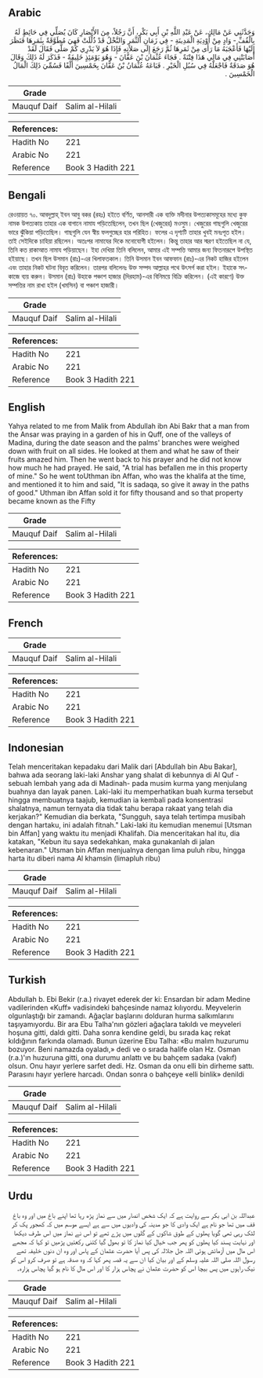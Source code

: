 ## Arabic

<div dir="rtl" lang="ar" style={{fontSize:'larger',backgroundColor:'#f8f9fa',padding:20}}>وَحَدَّثَنِي عَنْ مَالِكٍ، عَنْ عَبْدِ اللَّهِ بْنِ أَبِي بَكْرٍ، أَنَّ رَجُلاً، مِنَ الأَنْصَارِ كَانَ يُصَلِّي فِي حَائِطٍ لَهُ بِالْقُفِّ - وَادٍ مِنْ أَوْدِيَةِ الْمَدِينَةِ - فِي زَمَانِ الثَّمَرِ وَالنَّخْلُ قَدْ ذُلِّلَتْ فَهِيَ مُطَوَّقَةٌ بِثَمَرِهَا فَنَظَرَ إِلَيْهَا فَأَعْجَبَهُ مَا رَأَى مِنْ ثَمَرِهَا ثُمَّ رَجَعَ إِلَى صَلاَتِهِ فَإِذَا هُوَ لاَ يَدْرِي كَمْ صَلَّى فَقَالَ لَقَدْ أَصَابَتْنِي فِي مَالِي هَذَا فِتْنَةٌ ‏.‏ فَجَاءَ عُثْمَانَ بْنَ عَفَّانَ - وَهُوَ يَوْمَئِذٍ خَلِيفَةٌ - فَذَكَرَ لَهُ ذَلِكَ وَقَالَ هُوَ صَدَقَةٌ فَاجْعَلْهُ فِي سُبُلِ الْخَيْرِ ‏.‏ فَبَاعَهُ عُثْمَانُ بْنُ عَفَّانَ بِخَمْسِينَ أَلْفًا فَسُمِّيَ ذَلِكَ الْمَالُ الْخَمْسِينَ ‏.‏</div><div style={{backgroundColor:'#f8f9fa',padding:20, marginBottom: 10}}><table>
      <thead>
        <tr>
          <th>Grade</th>
          <th></th>
        </tr>
      </thead>
      <tbody>
<tr><td>Mauquf Daif</td><td>Salim al-Hilali</td></tr></tbody></table><table>
        <thead>
          <tr>
            <th>References:</th>
            <th></th>
          </tr>
        </thead>
        <tbody><tr><td>Hadith No</td><td>221</td></tr><tr><td>Arabic No</td><td>221</td></tr><tr><td>Reference</td><td>Book 3 Hadith 221</td></tr></tbody></table></div>

## Bengali

<div dir="ltr" lang="bn" style={{fontSize:'larger',backgroundColor:'#f8f9fa',padding:20}}>রেওয়ায়ত ৭০. আবদুল্লাহ্ ইবন আবু বকর (রহঃ) হইতে বর্ণিত, আনসারী এক ব্যক্তি মদীনার উপত্যকাসমূহের মধ্যে কুফ নামক উপত্যকায় তাহার এক বাগানে নামায পড়িতেছিলেন, তখন ছিল (খেজুরের) মওসুম। খেজুরের গাছগুলি খেজুরের ভারে ঝুঁকিয়া পড়িতেছিল। গাছগুলি যেন স্বীয় ফলগুচ্ছের হার পরিহিত। ফলের এ দৃশ্যটি তাহার খুবই মনঃপূত হইল। তাই সেইদিকে চাহিয়া রছিলেন। অতঃপর নামাযের দিকে মনোযোগী হইলেন। কিন্তু তাহার আর স্মরণ হইতেছিল না যে, তিনি কত রাকাআত নামায পড়িয়াছেন। ইহা দেখিয়া তিনি বলিলেন, আমার এই সম্পত্তি আমার জন্য ফিতনারূপে উপস্থিত হইয়াছে। তখন ছিল উসমান (রাঃ)-এর খিলাফতকাল। তিনি উসমান ইবন আফফান (রাঃ)-এর নিকট হাজির হইলেন এবং তাহার নিকট ঘটনা বিবৃত করিলেন। তারপর বলিলেনঃ উক্ত সম্পদ আল্লাহর পথে উৎসর্গ করা হইল। ইহাকে সৎকাজে ব্যয় করুন। উসমান (রাঃ) উহাকে পঞ্চাশ হাজার (দিরহাম)-এর বিনিময়ে বিক্রি করিলেন। (এই কারণে) উক্ত সম্পত্তির নাম রাখা হইল (খমসিন) বা পঞ্চাশ হাজারী।</div><div style={{backgroundColor:'#f8f9fa',padding:20, marginBottom: 10}}><table>
      <thead>
        <tr>
          <th>Grade</th>
          <th></th>
        </tr>
      </thead>
      <tbody>
<tr><td>Mauquf Daif</td><td>Salim al-Hilali</td></tr></tbody></table><table>
        <thead>
          <tr>
            <th>References:</th>
            <th></th>
          </tr>
        </thead>
        <tbody><tr><td>Hadith No</td><td>221</td></tr><tr><td>Arabic No</td><td>221</td></tr><tr><td>Reference</td><td>Book 3 Hadith 221</td></tr></tbody></table></div>

## English

<div dir="ltr" lang="en" style={{fontSize:'larger',backgroundColor:'#f8f9fa',padding:20}}>Yahya related to me from Malik from Abdullah ibn Abi Bakr that a man from the Ansar was praying in a garden of his in Quff, one of the valleys of Madina, during the date season and the palms' branches were weighed down with fruit on all sides. He looked at them and what he saw of their fruits amazed him. Then he went back to his prayer and he did not know how much he had prayed. He said, "A trial has befallen me in this property of mine." So he went toUthman ibn Affan, who was the khalifa at the time, and mentioned it to him and said, "It is sadaqa, so give it away in the paths of good." Uthman ibn Affan sold it for fifty thousand and so that property became known as the Fifty</div><div style={{backgroundColor:'#f8f9fa',padding:20, marginBottom: 10}}><table>
      <thead>
        <tr>
          <th>Grade</th>
          <th></th>
        </tr>
      </thead>
      <tbody>
<tr><td>Mauquf Daif</td><td>Salim al-Hilali</td></tr></tbody></table><table>
        <thead>
          <tr>
            <th>References:</th>
            <th></th>
          </tr>
        </thead>
        <tbody><tr><td>Hadith No</td><td>221</td></tr><tr><td>Arabic No</td><td>221</td></tr><tr><td>Reference</td><td>Book 3 Hadith 221</td></tr></tbody></table></div>

## French

<div dir="ltr" lang="fr" style={{fontSize:'larger',backgroundColor:'#f8f9fa',padding:20}}></div><div style={{backgroundColor:'#f8f9fa',padding:20, marginBottom: 10}}><table>
      <thead>
        <tr>
          <th>Grade</th>
          <th></th>
        </tr>
      </thead>
      <tbody>
<tr><td>Mauquf Daif</td><td>Salim al-Hilali</td></tr></tbody></table><table>
        <thead>
          <tr>
            <th>References:</th>
            <th></th>
          </tr>
        </thead>
        <tbody><tr><td>Hadith No</td><td>221</td></tr><tr><td>Arabic No</td><td>221</td></tr><tr><td>Reference</td><td>Book 3 Hadith 221</td></tr></tbody></table></div>

## Indonesian

<div dir="ltr" lang="id" style={{fontSize:'larger',backgroundColor:'#f8f9fa',padding:20}}>Telah menceritakan kepadaku dari Malik dari [Abdullah bin Abu Bakar], bahwa ada seorang laki-laki Anshar yang shalat di kebunnya di Al Quf -sebuah lembah yang ada di Madinah- pada musim kurma yang menjulang buahnya dan layak panen. Laki-laki itu memperhatikan buah kurma tersebut hingga membuatnya taajub, kemudian ia kembali pada konsentrasi shalatnya, namun ternyata dia tidak tahu berapa rakaat yang telah dia kerjakan?" Kemudian dia berkata, "Sungguh, saya telah tertimpa musibah dengan hartaku, ini adalah fitnah." Laki-laki itu kemudian menemui [Utsman bin Affan] yang waktu itu menjadi Khalifah. Dia menceritakan hal itu, dia katakan, "Kebun itu saya sedekahkan, maka gunakanlah di jalan kebenaran." Utsman bin Affan menjualnya dengan lima puluh ribu, hingga harta itu diberi nama Al khamsin (limapluh ribu)</div><div style={{backgroundColor:'#f8f9fa',padding:20, marginBottom: 10}}><table>
      <thead>
        <tr>
          <th>Grade</th>
          <th></th>
        </tr>
      </thead>
      <tbody>
<tr><td>Mauquf Daif</td><td>Salim al-Hilali</td></tr></tbody></table><table>
        <thead>
          <tr>
            <th>References:</th>
            <th></th>
          </tr>
        </thead>
        <tbody><tr><td>Hadith No</td><td>221</td></tr><tr><td>Arabic No</td><td>221</td></tr><tr><td>Reference</td><td>Book 3 Hadith 221</td></tr></tbody></table></div>

## Turkish

<div dir="ltr" lang="tr" style={{fontSize:'larger',backgroundColor:'#f8f9fa',padding:20}}>Abdullah b. Ebi Bekir (r.a.) rivayet ederek der ki: Ensardan bir adam Medine vadilerinden «Kuff» vadisindeki bahçesinde namaz kılıyordu. Meyvelerin olgunlaştığı bir za­mandı. Ağaçlar başlarını dolduran hurma salkımlarını taşıyamıyordu. Bir ara Ebu Talha'nın gözleri ağaçlara takıldı ve meyveleri hoşuna gitti, daldı gitti. Daha sonra kendine geldi, bu sırada kaç rekat kıldığının farkında olamadı. Bunun üzerine Ebu Talha: «Bu malım huzurumu bozuyor. Beni namazda oyaladı,» dedi ve o sırada halife olan Hz. Osman (r.a.)'ın huzuruna gitti, ona durumu anlattı ve bu bahçem sadaka (vakıf) olsun. Onu hayır yerlere sarfet dedi. Hz. Osman da onu elli bin dirheme sattı. Parasını hayır yerlere harcadı. Ondan sonra o bahçeye «elli binlik» denildi</div><div style={{backgroundColor:'#f8f9fa',padding:20, marginBottom: 10}}><table>
      <thead>
        <tr>
          <th>Grade</th>
          <th></th>
        </tr>
      </thead>
      <tbody>
<tr><td>Mauquf Daif</td><td>Salim al-Hilali</td></tr></tbody></table><table>
        <thead>
          <tr>
            <th>References:</th>
            <th></th>
          </tr>
        </thead>
        <tbody><tr><td>Hadith No</td><td>221</td></tr><tr><td>Arabic No</td><td>221</td></tr><tr><td>Reference</td><td>Book 3 Hadith 221</td></tr></tbody></table></div>

## Urdu

<div dir="rtl" lang="ur" style={{fontSize:'larger',backgroundColor:'#f8f9fa',padding:20}}>عبداللہ بن ابی بکر سے روایت ہے کہ ایک شخص انصار میں سے نماز پڑھ رہا تھا اپنے باغ میں اور وہ باغ قف میں تھا جو نام ہے ایک وادی کا جو مدینہ کی وادیوں میں سے ہے ایسے موسم میں کہ کھجور پک کر لٹک رہی تھی گویا پھلوں کے طوق شاکوں کے گلوں میں پڑے تھے تو اس نے نماز میں اس طرف دیکھا اور نہایت پسند کیا پھلوں کو پھر جب خیال کیا نماز کا تو بھول گیا کتنی رکعتیں پڑھیں تو کہا کہ مجھے اس مال میں آزمائش ہوئی اللہ جل جلالہ کی پس آیا حضرت عثمان کے پاس اور وہ ان دنوں خلیفہ تھے رسول اللہ صلی اللہ علیہ وسلم کے اور بیان کیا ان سے یہ قصہ پھر کہا کہ وہ صدقہ ہے تو صرف کرو اس کو نیک راہوں میں پس بیچا اس کو حضرت عثمان نے پچاس ہزار کا اور اس مال کا نام ہو گیا پچاس ہزارہ۔</div><div style={{backgroundColor:'#f8f9fa',padding:20, marginBottom: 10}}><table>
      <thead>
        <tr>
          <th>Grade</th>
          <th></th>
        </tr>
      </thead>
      <tbody>
<tr><td>Mauquf Daif</td><td>Salim al-Hilali</td></tr></tbody></table><table>
        <thead>
          <tr>
            <th>References:</th>
            <th></th>
          </tr>
        </thead>
        <tbody><tr><td>Hadith No</td><td>221</td></tr><tr><td>Arabic No</td><td>221</td></tr><tr><td>Reference</td><td>Book 3 Hadith 221</td></tr></tbody></table></div>
